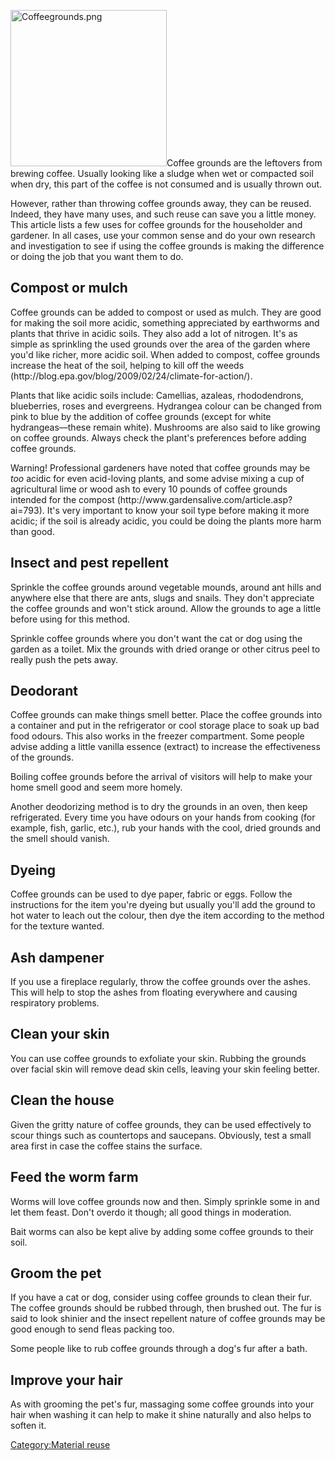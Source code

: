 [[File:Coffeegrounds.png|250px|right]]Coffee grounds are the leftovers from brewing coffee. Usually looking like a sludge when wet or compacted soil when dry, this part of the coffee is not consumed and is usually thrown out.

However, rather than throwing coffee grounds away, they can be reused. Indeed, they have many uses, and such reuse can save you a little money. This article lists a few uses for coffee grounds for the householder and gardener. In all cases, use your common sense and do your own research and investigation to see if using the coffee grounds is making the difference or doing the job that you want them to do.

== Compost or mulch ==
Coffee grounds can be added to compost or used as mulch. They are good for making the soil more acidic, something appreciated by earthworms and plants that thrive in acidic soils. They also add a lot of nitrogen. It's as simple as sprinkling the used grounds over the area of the garden where you'd like richer, more acidic soil. When added to compost, coffee grounds increase the heat of the soil, helping to kill off the weeds (http://blog.epa.gov/blog/2009/02/24/climate-for-action/).

Plants that like acidic soils include: Camellias, azaleas, rhododendrons, blueberries, roses and evergreens. Hydrangea colour can be changed from pink to blue by the addition of coffee grounds (except for white hydrangeas––these remain white). Mushrooms are also said to like growing on coffee grounds. Always check the plant's preferences before adding coffee grounds. 

Warning! Professional gardeners have noted that coffee grounds may be ''too'' acidic for even acid-loving plants, and some advise mixing a cup of agricultural lime or wood ash to every 10 pounds of coffee grounds intended for the compost (http://www.gardensalive.com/article.asp?ai=793). It's very important to know your soil type before making it more acidic; if the soil is already acidic, you could be doing the plants more harm than good.

== Insect and pest repellent ==
Sprinkle the coffee grounds around vegetable mounds, around ant hills and anywhere else that there are ants, slugs and snails. They don't appreciate the coffee grounds and won't stick around. Allow the grounds to age a little before using for this method.

Sprinkle coffee grounds where you don't want the cat or dog using the garden as a toilet. Mix the grounds with dried orange or other citrus peel to really push the pets away.

== Deodorant ==
Coffee grounds can make things smell better. Place the coffee grounds into a container and put in the refrigerator or cool storage place to soak up bad food odours. This also works in the freezer compartment. Some people advise adding a little vanilla essence (extract) to increase the effectiveness of the grounds.

Boiling coffee grounds before the arrival of visitors will help to make your home smell good and seem more homely.

Another deodorizing method is to dry the grounds in an oven, then keep refrigerated. Every time you have odours on your hands from cooking (for example, fish, garlic, etc.), rub your hands with the cool, dried grounds and the smell should vanish.

== Dyeing ==
Coffee grounds can be used to dye paper, fabric or eggs. Follow the instructions for the item you're dyeing but usually you'll add the ground to hot water to leach out the colour, then dye the item according to the method for the texture wanted.

== Ash dampener ==
If you use a fireplace regularly, throw the coffee grounds over the ashes. This will help to stop the ashes from floating everywhere and causing respiratory problems.

== Clean your skin ==
You can use coffee grounds to exfoliate your skin. Rubbing the grounds over facial skin will remove dead skin cells, leaving your skin feeling better.

== Clean the house ==
Given the gritty nature of coffee grounds, they can be used effectively to scour things such as countertops and saucepans. Obviously, test a small area first in case the coffee stains the surface.

== Feed the worm farm ==
Worms will love coffee grounds now and then. Simply sprinkle some in and let them feast. Don't overdo it though; all good things in moderation.

Bait worms can also be kept alive by adding some coffee grounds to their soil.

== Groom the pet ==
If you have a cat or dog, consider using coffee grounds to clean their fur. The coffee grounds should be rubbed through, then brushed out. The fur is said to look shinier and the insect repellent nature of coffee grounds may be good enough to send fleas packing too.

Some people like to rub coffee grounds through a dog's fur after a bath.

== Improve your hair ==
As with grooming the pet's fur, massaging some coffee grounds into your hair when washing it can help to make it shine naturally and also helps to soften it.

[[Category:Material reuse]]